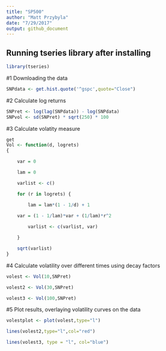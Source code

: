 ```yaml
---
title: "SP500"
author: "Matt Przybyla"
date: "7/29/2017"
output: github_document
---
```


## Running tseries library after installing
```r
library(tseries)
```

#1 Downloading the data
```r
SNPdata <- get.hist.quote('^gspc',quote="Close")
```

#2 Calculate log returns
```r
SNPret <- log(lag(SNPdata)) - log(SNPdata)
SNPvol <- sd(SNPret) * sqrt(250) * 100
```

#3 Calculate volatity measure 
```r
get
Vol <- function(d, logrets)
{

	var = 0

	lam = 0

	varlist <- c()

	for (r in logrets) {

		lam = lam*(1 - 1/d) + 1
	
	var = (1 - 1/lam)*var + (1/lam)*r^2

		varlist <- c(varlist, var)

	}

	sqrt(varlist)
}
```

#4 Calculate volatility over different times using decay factors
```r
volest <- Vol(10,SNPret)

volest2 <- Vol(30,SNPret)

volest3 <- Vol(100,SNPret)
```

#5 Plot results, overlaying volatility curves on the data

```r
volestplot <- plot(volest,type="l")

lines(volest2,type="l",col="red")

lines(volest3, type = "l", col="blue")
```